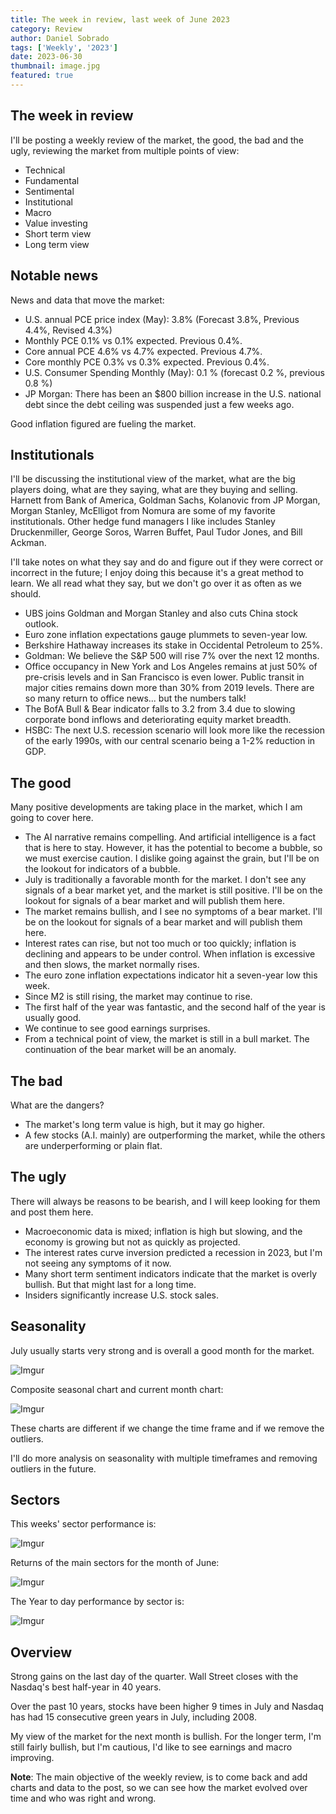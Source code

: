 ```yaml
---
title: The week in review, last week of June 2023
category: Review
author: Daniel Sobrado
tags: ['Weekly', '2023']
date: 2023-06-30
thumbnail: image.jpg
featured: true
---
```


## The week in review

I'll be posting a weekly review of the market, the good, the bad and the ugly, reviewing the market from multiple points of view:
* Technical
* Fundamental
* Sentimental
* Institutional
* Macro
* Value investing
* Short term view
* Long term view

## Notable news

News and data that move the market:

* U.S. annual PCE price index (May): 3.8% (Forecast 3.8%, Previous 4.4%, Revised 4.3%)
* Monthly PCE 0.1% vs 0.1% expected. Previous 0.4%.
* Core annual PCE 4.6% vs 4.7% expected. Previous 4.7%.
* Core monthly PCE 0.3% vs 0.3% expected. Previous 0.4%.
* U.S. Consumer Spending Monthly (May): 0.1 % (forecast 0.2 %, previous 0.8 %)
* JP Morgan: There has been an $800 billion increase in the U.S. national debt since the debt ceiling was suspended just a few weeks ago.

Good inflation figured are fueling the market.

## Institutionals

I'll be discussing the institutional view of the market, what are the big players doing, what are they saying, what are they buying and selling.
Harnett from Bank of America, Goldman Sachs, Kolanovic from JP Morgan, Morgan Stanley, McElligot from Nomura are some of my favorite institutionals. Other hedge fund managers I like includes Stanley Druckenmiller, George Soros, Warren Buffet, Paul Tudor Jones, and Bill Ackman.

I'll take notes on what they say and do and figure out if they were correct or incorrect in the future; I enjoy doing this because it's a great method to learn. We all read what they say, but we don't go over it as often as we should.

* UBS joins Goldman and Morgan Stanley and also cuts China stock outlook.
* Euro zone inflation expectations gauge plummets to seven-year low.
* Berkshire Hathaway increases its stake in Occidental Petroleum to 25%.
* Goldman: We believe the S&P 500 will rise 7% over the next 12 months.
* Office occupancy in New York and Los Angeles remains at just 50% of pre-crisis levels and in San Francisco is even lower. Public transit in major cities remains down more than 30% from 2019 levels. There are so many return to office news... but the numbers talk!
* The BofA Bull & Bear indicator falls to 3.2 from 3.4 due to slowing corporate bond inflows and deteriorating equity market breadth.
* HSBC: The next U.S. recession scenario will look more like the recession of the early 1990s, with our central scenario being a 1-2% reduction in GDP.

## The good

Many positive developments are taking place in the market, which I am going to cover here.

* The AI narrative remains compelling. And artificial intelligence is a fact that is here to stay. However, it has the potential to become a bubble, so we must exercise caution. I dislike going against the grain, but I'll be on the lookout for indicators of a bubble.
* July is traditionally a favorable month for the market. I don't see any signals of a bear market yet, and the market is still positive. I'll be on the lookout for signals of a bear market and will publish them here.
* The market remains bullish, and I see no symptoms of a bear market. I'll be on the lookout for signals of a bear market and will publish them here.
* Interest rates can rise, but not too much or too quickly; inflation is declining and appears to be under control. When inflation is excessive and then slows, the market normally rises.
* The euro zone inflation expectations indicator hit a seven-year low this week.
* Since M2 is still rising, the market may continue to rise.
* The first half of the year was fantastic, and the second half of the year is usually good.
* We continue to see good earnings surprises.
* From a technical point of view, the market is still in a bull market. The continuation of the bear market will be an anomaly.

## The bad

What are the dangers?

* The market's long term value is high, but it may go higher.
* A few stocks (A.I. mainly) are outperforming the market, while the others are underperforming or plain flat.

## The ugly

There will always be reasons to be bearish, and I will keep looking for them and post them here.

* Macroeconomic data is mixed; inflation is high but slowing, and the economy is growing but not as quickly as projected.
* The interest rates curve inversion predicted a recession in 2023, but I'm not seeing any symptoms of it now.
* Many short term sentiment indicators indicate that the market is overly bullish. But that might last for a long time.
* Insiders significantly increase U.S. stock sales.

## Seasonality

July usually starts very strong and is overall a good month for the market. 

![Imgur](https://i.imgur.com/QqZTOcn.png)

Composite seasonal chart and current month chart:

![Imgur](https://i.imgur.com/27LAIXj.png)

These charts are different if we change the time frame and if we remove the outliers.

I'll do more analysis on seasonality with multiple timeframes and removing outliers in the future.

## Sectors

This weeks' sector performance is:

![Imgur](https://i.imgur.com/Qgtk2Ig.png)

Returns of the main sectors for the month of June:

![Imgur](https://i.imgur.com/WQPt0lI.png)

The Year to day performance by sector is:

![Imgur](https://i.imgur.com/NeOPtJx.png)

## Overview

Strong gains on the last day of the quarter. Wall Street closes with the Nasdaq's best half-year in 40 years.

Over the past 10 years, stocks have been higher 9 times in July and Nasdaq has had 15 consecutive green years in July, including 2008.

My view of the market for the next month is bullish. For the longer term, I'm still fairly bullish, but I'm cautious, I'd like to see earnings and macro improving.

**Note**: The main objective of the weekly review, is to come back and add charts and data to the post, so we can see how the market evolved over time and who was right and wrong. 


